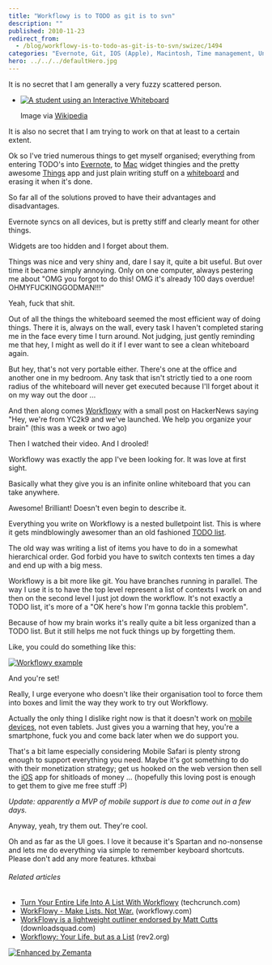 ```yaml
---
title: "Workflowy is to TODO as git is to svn"
description: ""
published: 2010-11-23
redirect_from:
  - /blog/workflowy-is-to-todo-as-git-is-to-svn/swizec/1494
categories: "Evernote, Git, IOS (Apple), Macintosh, Time management, Uncategorized, workflowy"
hero: ../../../defaultHero.jpg
---
```


It is no secret that I am generally a very fuzzy scattered person.

- [![A student using an Interactive Whiteboard](https://swizec.com/blog/wp-content/uploads/2010/11/300px-Interactive_whiteboard2.jpg "A student using an Interactive Whiteboard")](http://commons.wikipedia.org/wiki/File:Interactive_whiteboard2.jpg)

  Image via [Wikipedia](http://commons.wikipedia.org/wiki/File:Interactive_whiteboard2.jpg)

It is also no secret that I am trying to work on that at least to a certain extent.

Ok so I've tried numerous things to get myself organised; everything from entering TODO's into [Evernote](http://www.evernote.com "Evernote"), to [Mac](http://en.wikipedia.org/wiki/Macintosh "Macintosh") widget thingies and the pretty awesome [Things](http://culturedcode.com/things/) app and just plain writing stuff on a [whiteboard](http://en.wikipedia.org/wiki/Whiteboard "Whiteboard") and erasing it when it's done.

So far all of the solutions proved to have their advantages and disadvantages.

Evernote syncs on all devices, but is pretty stiff and clearly meant for other things.

Widgets are too hidden and I forget about them.

Things was nice and very shiny and, dare I say it, quite a bit useful. But over time it became simply annoying. Only on one computer, always pestering me about "OMG you forgot to do this! OMG it's already 100 days overdue! OHMYFUCKINGGODMAN!!!"

Yeah, fuck that shit.

Out of all the things the whiteboard seemed the most efficient way of doing things. There it is, always on the wall, every task I haven't completed staring me in the face every time I turn around. Not judging, just gently reminding me that hey, I might as well do it if I ever want to see a clean whiteboard again.

But hey, that's not very portable either. There's one at the office and another one in my bedroom. Any task that isn't strictly tied to a one room radius of the whiteboard will never get executed because I'll forget about it on my way out the door ...

And then along comes [Workflowy](http://workflowy.com) with a small post on HackerNews saying "Hey, we're from YC2k9 and we've launched. We help you organize your brain" (this was a week or two ago)

Then I watched their video. And I drooled!

Workflowy was exactly the app I've been looking for. It was love at first sight.

Basically what they give you is an infinite online whiteboard that you can take anywhere.

Awesome! Brilliant! Doesn't even begin to describe it.

Everything you write on Workflowy is a nested bulletpoint list. This is where it gets mindblowingly awesomer than an old fashioned [TODO list](http://en.wikipedia.org/wiki/Time_management "Time management").

The old way was writing a list of items you have to do in a somewhat hierarchical order. God forbid you have to switch contexts ten times a day and end up with a big mess.

Workflowy is a bit more like git. You have branches running in parallel. The way I use it is to have the top level represent a list of contexts I work on and then on the second level I just jot down the workflow. It's not exactly a TODO list, it's more of a "OK here's how I'm gonna tackle this problem".

Because of how my brain works it's really quite a bit less organized than a TODO list. But it still helps me not fuck things up by forgetting them.

Like, you could do something like this:

[![](https://swizec.com/blog/wp-content/uploads/2010/11/Screen-shot-2010-11-24-at-12.33.17-AM.png "Workflowy example")](http://swizec.com/blog/wp-content/uploads/2010/11/Screen-shot-2010-11-24-at-12.33.17-AM.png)

And you're set!

Really, I urge everyone who doesn't like their organisation tool to force them into boxes and limit the way they work to try out Workflowy.

Actually the only thing I dislike right now is that it doesn't work on [mobile devices](http://en.wikipedia.org/wiki/Mobile_device "Mobile device"), not even tablets. Just gives you a warning that hey, you're a smartphone, fuck you and come back later when we do support you.

That's a bit lame especially considering Mobile Safari is plenty strong enough to support everything you need. Maybe it's got something to do with their monetization strategy; get us hooked on the web version then sell the [iOS](http://developer.apple.com/iphone "IOS (Apple)") app for shitloads of money ... (hopefully this loving post is enough to get them to give me free stuff :P)

_Update: apparently a MVP of mobile support is due to come out in a few days._

Anyway, yeah, try them out. They're cool.

Oh and as far as the UI goes. I love it because it's Spartan and no-nonsense and lets me do everything via simple to remember keyboard shortcuts. Please don't add any more features. kthxbai

###### Related articles

- [Turn Your Entire Life Into A List With Workflowy](http://techcrunch.com/2010/11/04/workflow/) (techcrunch.com)
- [WorkFlowy - Make Lists. Not War.](http://www.workflowy.com/) (workflowy.com)
- [WorkFlowy is a lightweight outliner endorsed by Matt Cutts](http://www.downloadsquad.com/2010/11/11/workflowy-is-a-lightweight-outliner-endorsed-by-matt-cutts/?icid=zemanta) (downloadsquad.com)
- [Workflowy: Your Life, but as a List](http://www.rev2.org/2010/11/05/workflowy-your-life-but-as-a-list/) (rev2.org)

[![Enhanced by Zemanta](https://img.zemanta.com/zemified_e.png?x-id=26741015-ee45-4036-92b6-b648be498ad4)](http://www.zemanta.com/ "Enhanced by Zemanta")
